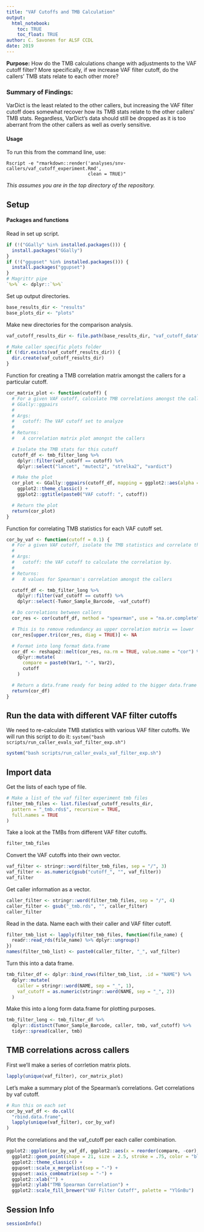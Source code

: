 ```yaml
---
title: "VAF Cutoffs and TMB Calculation"
output: 
  html_notebook:
    toc: TRUE
    toc_float: TRUE
author: C. Savonen for ALSF CCDL
date: 2019
---
```


**Purpose:** How do the TMB calculations change with adjustments to the VAF cutoff
filter? More specifically, if we increase VAF filter cutoff, do the callers' TMB stats 
relate to each other more? 

### Summary of Findings:

VarDict is the least related to the other callers, but increasing the VAF filter cutoff does somewhat
recover how its TMB stats relate to the other callers' TMB stats. 
Regardless, VarDict's data should still be dropped as it is too aberrant from the other callers as 
well as overly sensitive. 

#### Usage

To run this from the command line, use:
```
Rscript -e "rmarkdown::render('analyses/snv-callers/vaf_cutoff_experiment.Rmd', 
                              clean = TRUE)"
```

_This assumes you are in the top directory of the repository._

## Setup

#### Packages and functions

Read in set up script.

```r
if (!("GGally" %in% installed.packages())) {
  install.packages("GGally")
}
if (!("ggupset" %in% installed.packages())) {
  install.packages("ggupset")
}
# Magrittr pipe
`%>%` <- dplyr::`%>%`
```

Set up output directories. 

```r
base_results_dir <- "results"
base_plots_dir <- "plots"
```

Make new directories for the comparison analysis.

```r
vaf_cutoff_results_dir <- file.path(base_results_dir, "vaf_cutoff_data")

# Make caller specific plots folder
if (!dir.exists(vaf_cutoff_results_dir)) {
  dir.create(vaf_cutoff_results_dir)
}
```

Function for creating a TMB correlation matrix amongst the callers for a particular cutoff.

```r
cor_matrix_plot <- function(cutoff) {
  # For a given VAF cutoff, calculate TMB correlations amongst the callers and plot it using
  # GGally::ggpairs
  #
  # Args:
  #   cutoff: The VAF cutoff set to analyze
  #
  # Returns:
  #   A correlation matrix plot amongst the callers

  # Isolate the TMB stats for this cutoff
  cutoff_df <- tmb_filter_long %>%
    dplyr::filter(vaf_cutoff == cutoff) %>%
    dplyr::select("lancet", "mutect2", "strelka2", "vardict")

  # Make the plot
  cor_plot <- GGally::ggpairs(cutoff_df, mapping = ggplot2::aes(alpha = 0.05)) +
    ggplot2::theme_classic() +
    ggplot2::ggtitle(paste0("VAF cutoff: ", cutoff))

  # Return the plot
  return(cor_plot)
}
```

Function for correlating TMB statistics for each VAF cutoff set. 

```r
cor_by_vaf <- function(cutoff = 0.1) {
  # For a given VAF cutoff, isolate the TMB statistics and correlate them.
  #
  # Args:
  #   cutoff: the VAF cutoff to calculate the correlation by.
  #
  # Returns:
  #   R values for Spearman's correlation amongst the callers

  cutoff_df <- tmb_filter_long %>%
    dplyr::filter(vaf_cutoff == cutoff) %>%
    dplyr::select(-Tumor_Sample_Barcode, -vaf_cutoff)

  # Do correlations between callers
  cor_res <- cor(cutoff_df, method = "spearman", use = "na.or.complete")

  # This is to remove redundancy as upper correlation matrix == lower
  cor_res[upper.tri(cor_res, diag = TRUE)] <- NA

  # Format into long format data.frame
  cor_df <- reshape2::melt(cor_res, na.rm = TRUE, value.name = "cor") %>%
    dplyr::mutate(
      compare = paste0(Var1, "-", Var2),
      cutoff
    )

  # Return a data.frame ready for being added to the bigger data.frame for plotting.
  return(cor_df)
}
```

## Run the data with different VAF filter cutoffs

We need to re-calculate TMB statistics with various VAF filter cutoffs. 
We will run this script to do it: `system("bash scripts/run_caller_evals_vaf_filter_exp.sh")`

```r
system("bash scripts/run_caller_evals_vaf_filter_exp.sh")
```

## Import data 

Get the lists of each type of file. 

```r
# Make a list of the vaf filter experiment tmb files
filter_tmb_files <- list.files(vaf_cutoff_results_dir,
  pattern = "_tmb.rds$", recursive = TRUE,
  full.names = TRUE
)
```

Take a look at the TMBs from different VAF filter cutoffs. 

```r
filter_tmb_files
```

Convert the VAF cutoffs into their own vector. 

```r
vaf_filter <- stringr::word(filter_tmb_files, sep = "/", 3)
vaf_filter <- as.numeric(gsub("cutoff_", "", vaf_filter))
vaf_filter
```

Get caller information as a vector. 

```r
caller_filter <- stringr::word(filter_tmb_files, sep = "/", 4)
caller_filter <- gsub("_tmb.rds", "", caller_filter)
caller_filter
```

Read in the data. 
Name each with their caller and VAF filter cutoff. 

```r
filter_tmb_list <- lapply(filter_tmb_files, function(file_name) {
  readr::read_rds(file_name) %>% dplyr::ungroup()
})
names(filter_tmb_list) <- paste0(caller_filter, "_", vaf_filter)
```

Turn this into a data frame.

```r
tmb_filter_df <- dplyr::bind_rows(filter_tmb_list, .id = "NAME") %>%
  dplyr::mutate(
    caller = stringr::word(NAME, sep = "_", 1),
    vaf_cutoff = as.numeric(stringr::word(NAME, sep = "_", 2))
  )
```

Make this into a long form data.frame for plotting purposes. 

```r
tmb_filter_long <- tmb_filter_df %>%
  dplyr::distinct(Tumor_Sample_Barcode, caller, tmb, vaf_cutoff) %>%
  tidyr::spread(caller, tmb)
```

## TMB correlations across callers

First we'll make a series of corrletion matrix plots. 

```r
lapply(unique(vaf_filter), cor_matrix_plot)
```

Let's make a summary plot of the Spearman's correlations. 
Get correlations by vaf cutoff. 

```r
# Run this on each set
cor_by_vaf_df <- do.call(
  "rbind.data.frame",
  lapply(unique(vaf_filter), cor_by_vaf)
)
```

Plot the correlations and the vaf_cutoff per each caller combination. 

```r
ggplot2::ggplot(cor_by_vaf_df, ggplot2::aes(x = reorder(compare, -cor), fill = as.factor(cutoff), y = cor)) +
  ggplot2::geom_point(shape = 21, size = 2.5, stroke = .75, color = "black") +
  ggplot2::theme_classic() +
  ggupset::scale_x_mergelist(sep = "-") +
  ggupset::axis_combmatrix(sep = "-") +
  ggplot2::xlab("") +
  ggplot2::ylab("TMB Spearman Correlation") +
  ggplot2::scale_fill_brewer("VAF Filter Cutoff", palette = "YlGnBu")
```

## Session Info

```r
sessionInfo()
```
